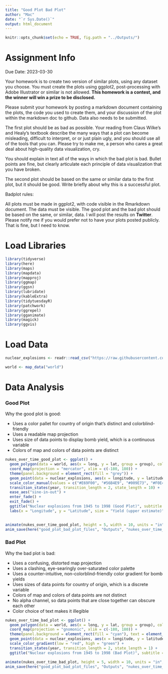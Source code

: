 ```yaml
---
title: "Good Plot Bad Plot"
author: "Mac"
date: "`r Sys.Date()`"
output: html_document
---
```


```r
knitr::opts_chunk$set(echo = TRUE, fig.path = "../Outputs/")
```

# Assignment Info

Due Date: 2023-03-30


Your homework is to create two version of similar plots, using any dataset you choose. You must create the plots using ggplot2, post-processing with Adobe Illustrator or similar is not allowed. **This homework is a contest, and the winner will win a prize to be disclosed.**

Please submit your homework by posting a markdown document containing the plots, the code you used to create them, and your discussion of the plot within the markdown doc to github. Data also needs to be submitted.

The first plot should be as bad as possible. Your reading from Claus Wilke’s and Healy's textbook describe the many ways that a plot can become misleading, difficult to interpret, or or just plain ugly, and you should use all of the tools that you can. Please try to make me, a person who cares a great deal about high-quality data visualization, cry.

You should explain in text all of the ways in which the bad plot is bad. Bullet points are fine, but clearly articulate each principle of data visualization that you have broken.

The second plot should be based on the same or similar data to the first plot, but it should be good. Write briefly about why this is a successful plot.


Badplot rules:

All plots must be made in ggplot2, with code visible in the Rmarkdown document.
The data must be visible.
The good plot and the bad plot should be based on the same, or similar, data.
I will post the results on **Twitter**. Please notify me if you would prefer not to have your plots posted publicly. That is fine, but I need to know.


# Load Libraries

```r
library(tidyverse)
library(here)
library(maps)
library(mapdata)
library(mapproj)
library(ggmap)
library(ggsn)
library(lubridate)
library(kableExtra)
library(tidytuesdayR)
library(patchwork)
library(ggrepel)
library(gganimate)
library(magick)
library(ggvis)
```

# Load Data

```r
nuclear_explosions <- readr::read_csv("https://raw.githubusercontent.com/rfordatascience/tidytuesday/master/data/2019/2019-08-20/nuclear_explosions.csv")

world <- map_data("world")
```

# Data Analysis

### Good Plot

Why the good plot is good:

- Uses a color pallet for country of origin that's distinct and colorblind-friendly
- Uses a readable map projection
- Uses size of data points to display bomb yield, which is a continuous variable
- Colors of map and colors of data points are distinct

```r
nukes_over_time_good_plot <- ggplot() +
  geom_polygon(data = world, aes(x = long, y = lat, group = group), color = "black", fill = "white") +
  coord_map(projection = "mercator", xlim = c(-180, 180)) +
  theme(panel.background = element_rect(fill = "grey")) +
  geom_point(data = nuclear_explosions, aes(x = longitude, y = latitude, color = country, size = yield_upper), alpha = 0.75) +
  scale_color_manual(values = c("#E69F00", "#56B4E9", "#009E73", "#F0E442", "#0072B2", "#D55E00", "#CC79A7")) +
  transition_states(year, transition_length = 2, state_length = 10) +
  ease_aes("sine-in-out") +
  enter_fade() +
  exit_fade() +
  ggtitle("Nuclear explosions from 1945 to 1998 (Good Plot)", subtitle = 'Year: {closest_state}') +
  labs(x = "Longitude", y = "Latitude", size = "Yield (upper estimate)", color = "Country")
  
```

```r
animate(nukes_over_time_good_plot, height = 5, width = 10, units = "in", res = 200, duration = 50)
anim_save(here("good_plot_bad_plot_files", "Outputs", "nukes_over_time_good_plot.gif"))
```


### Bad Plot

Why the bad plot is bad:

- Uses a confusing, distorted map projection
- Uses a clashing, eye-searingly over-saturated color palette
- Uses a counter-intuitive, non-colorblind-friendly color gradient for bomb yields
- Uses sizes of data points for country of origin, which is a discrete variable
- Colors of map and colors of data points are not distinct
- No alpha channel, so data points that are close together can obscure each other
- Color choice of text makes it illegible

```r
nukes_over_time_bad_plot <- ggplot() +
  geom_polygon(data = world, aes(x = long, y = lat, group = group), color = "blue", fill = "magenta") +
  coord_map(projection = "gnomonic", xlim = c(-180, 180)) +
  theme(panel.background = element_rect(fill = "cyan"), text = element_text(color = "yellow")) +
  geom_point(data = nuclear_explosions, aes(x = longitude, y = latitude, size = country, color = yield_upper)) +
  scale_color_gradient(low = "red", high = "green") +
  transition_states(year, transition_length = 2, state_length = 1) +
  ggtitle("Nuclear explosions from 1945 to 1998 (Bad Plot)", subtitle = 'Year: {closest_state}')
```

```r
animate(nukes_over_time_bad_plot, height = 5, width = 10, units = "in", res = 200, duration = 50)
anim_save(here("good_plot_bad_plot_files", "Outputs", "nukes_over_time_bad_plot.gif"))
```
